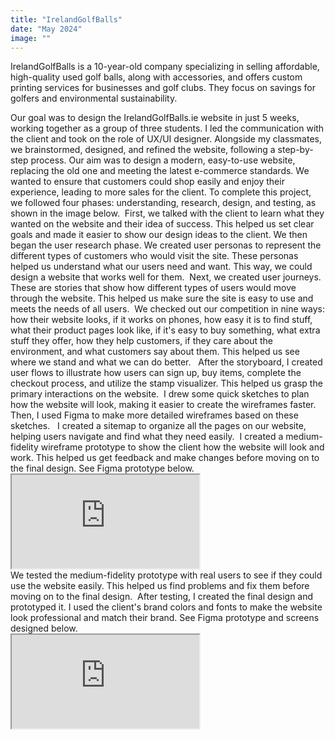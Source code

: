 ```yaml
---
title: "IrelandGolfBalls"
date: "May 2024"
image: ""
---
```


<Cover srcImg="/projects/irelandgolfballs/cover.jpg" />
<ContentWrap>
  <AboutProject
    title="IrelandGolfBalls"
    link="https://irelandgolfballs.ie"
    roles={[
      "Research",
      "Ideation",
      "Information Architecture",
      "UI Design",
      "Prototyping",
    ]}
    client="IrelandGolfBalls"
    date="May 2024"
  >
    <p>
      IrelandGolfBalls is a 10-year-old company specializing in selling
      affordable, high-quality used golf balls, along with accessories, and
      offers custom printing services for businesses and golf clubs. They focus
      on savings for golfers and environmental sustainability.
    </p>
  </AboutProject>
  <Heading text="Project Overview" />
  <Paragraph>
    <span>
      Our goal was to design the IrelandGolfBalls.ie website in just 5 weeks,
      working together as a group of three students. I led the communication
      with the client and took on the role of UX/UI designer. Alongside my
      classmates, we brainstormed, designed, and refined the website, following
      a step-by-step process. Our aim was to design a modern, easy-to-use website,
      replacing the old one and meeting the latest e-commerce standards. We
      wanted to ensure that customers could shop easily and enjoy their
      experience, leading to more sales for the client.
    </span>
  </Paragraph>
  <Splitter height="100" />
  <Heading text="Our Process" />
  <Paragraph>
      To complete this project, we followed four phases: understanding, research, design, and testing, as shown in the image below.
  </Paragraph>
  <Img srcImg="/projects/irelandgolfballs/process/our_process.jpg" />
  <Paragraph>
  First, we talked with the client to learn what they wanted on the website and their idea of success. This helped us set clear goals and made it easier to show our design ideas to the client.
  </Paragraph>
<Splitter height="100" />
<Heading text="User Personas" />
<Paragraph>
We then began the user research phase. We created user personas to represent the different types of customers who would visit the site. These personas helped us understand what our users need and want. This way, we could design a website that works well for them.
</Paragraph>
<Img srcImg="/projects/irelandgolfballs/process/user_personas.jpg" />
<Splitter height="100" />
<Heading text="User Journeys" />
<Paragraph>
Next, we created user journeys. These are stories that show how different types of users would move through the website. This helped us make sure the site is easy to use and meets the needs of all users.
</Paragraph>
<Img srcImg="/projects/irelandgolfballs/process/user_journey.png" />
<Splitter height="100" />
<Heading text="Competitor Analysis" />
<Paragraph>
We checked out our competition in nine ways: how their website looks, if it works on phones, how easy it is to find stuff, what their product pages look like, if it's easy to buy something, what extra stuff they offer, how they help customers, if they care about the environment, and what customers say about them. This helped us see where we stand and what we can do better.
</Paragraph>
<Img srcImg="/projects/irelandgolfballs/process/competitor_analysis.jpg" />
<Splitter height="100" />
<Heading text="Storyboard" />
<Img srcImg="/projects/irelandgolfballs/process/storyboard.jpg" />
<Splitter height="100" />
<Heading text="User Flows" />
<Paragraph>
After the storyboard, I created user flows to illustrate how users can sign up, buy items, complete the checkout process, and utilize the stamp visualizer. This helped us grasp the primary interactions on the website.
</Paragraph>
<Img srcImg="/projects/irelandgolfballs/process/user_flow.jpg" />
<Splitter height="100" />
<Heading text="Sketches and Wireframes" />
<Paragraph>
I drew some quick sketches to plan how the website will look, making it easier to create the wireframes faster. Then, I used Figma to make more detailed wireframes based on these sketches.
</Paragraph>
<Img srcImg="/projects/irelandgolfballs/process/wireframe_1.jpg" />
<Img srcImg="/projects/irelandgolfballs/process/wireframe_2.jpg" />
<Splitter height="100" />
<Heading text="Sitemap" />
<Paragraph>
I created a sitemap to organize all the pages on our website, helping users navigate and find what they need easily.
</Paragraph>
<Img srcImg="/projects/irelandgolfballs/process/sitemap.jpg" />
<Splitter height="100" />
<Heading text="Medium-Fidelity Wireframe Prototype" />
<Paragraph>
I created a medium-fidelity wireframe prototype to show the client how the website will look and work. This helped us get feedback and make changes before moving on to the final design. See Figma prototype below.
</Paragraph>
<div
  style={{
    left: "0",
    width: "100%",
    height: "0",
    position: "relative",
    paddingBottom: "56.25%",
  }}
>
  <iframe
    src="https://www.figma.com/embed?embed_host=share&url=https%3A%2F%2Fwww.figma.com%2Fproto%2Ft9OCN8viC3EldSh6PwMuV6%2FWireframe%3Fnode-id%3D5-193%26t%3DwBA3LwDWhOXpGX8n-1%26scaling%3Dscale-down-width%26page-id%3D0%253A1%26starting-point-node-id%3D5%253A193"
    style={{
      top: "0",
      left: "0",
      width: "100%",
      height: "100%",
      position: "absolute",
      border: "0",
    }}
    allowFullScreen
  ></iframe>
</div>

<Splitter height="100" />
<Heading text="Usability Testing" />
<Paragraph>
We tested the medium-fidelity prototype with real users to see if they could use the website easily. This helped us find problems and fix them before moving on to the final design.
</Paragraph>
<Img srcImg="/projects/irelandgolfballs/process/usability_testing.jpg" />
<Splitter height="100" />
<Heading text="Final Design" />
<Paragraph>
After testing, I created the final design and prototyped it. I used the client's brand colors and fonts to make the website look professional and match their brand. See Figma prototype and screens designed below.
</Paragraph>
<div
  style={{
    left: "0",
    width: "100%",
    height: "0",
    position: "relative",
    paddingBottom: "56.25%",
  }}
>
  <iframe
    src="https://www.figma.com/embed?embed_host=share&url=https%3A%2F%2Fwww.figma.com%2Fproto%2FoKEzAjb1aZt387RG98uIuC%2FDesign%3Fpage-id%3D0%253A1%26node-id%3D1-2%26viewport%3D471%252C377%252C0.2%26t%3DDcWC6beFJaWyGrgo-1%26scaling%3Dmin-zoom%26starting-point-node-id%3D1%253A2"
    style={{
      top: "0",
      left: "0",
      width: "100%",
      height: "100%",
      position: "absolute",
      border: "0",
    }}
    allowFullScreen
  ></iframe>
</div>
<Img srcImg="/projects/irelandgolfballs/process/ui_1.jpg" />
<Img srcImg="/projects/irelandgolfballs/process/ui_4.jpg" />
<Img srcImg="/projects/irelandgolfballs/process/ui_2.jpg" />
<Img srcImg="/projects/irelandgolfballs/process/ui_3.jpg" />
<Img srcImg="/projects/irelandgolfballs/process/ui_5.jpg" />
<Img srcImg="/projects/irelandgolfballs/process/ui_6.jpg" />
<Img srcImg="/projects/irelandgolfballs/process/ui_7.jpg" />
<Splitter height="100" />
  <NextProject link="/projects/coffetino" projectTitle="Coffetino" />
</ContentWrap>
